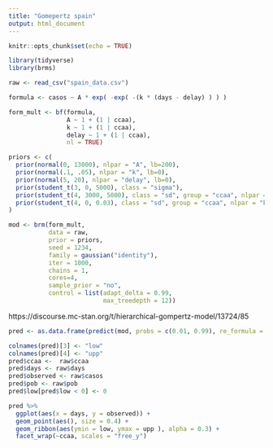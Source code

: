 ```yaml
---
title: "Gomepertz spain"
output: html_document
---
```


```r
knitr::opts_chunk$set(echo = TRUE)
```


```r
library(tidyverse)
library(brms)

raw <- read_csv("spain_data.csv")

formula <- casos ~ A * exp( -exp( -(k * (days - delay) ) ) )

form_mult <- bf(formula,
                A ~ 1 + (1 | ccaa),
                k ~ 1 + (1 | ccaa),
                delay ~ 1 + (1 | ccaa), 
                nl = TRUE)

priors <- c(
  prior(normal(0, 13000), nlpar = "A", lb=200),
  prior(normal(.1, .05), nlpar = "k", lb=0),
  prior(normal(5, 20), nlpar = "delay", lb=0),
  prior(student_t(3, 0, 5000), class = "sigma"),
  prior(student_t(4, 3000, 5000), class = "sd", group = "ccaa", nlpar = "A"),
  prior(student_t(4, 0, 0.03), class = "sd", group = "ccaa", nlpar = "k")
)

mod <- brm(form_mult, 
           data = raw,
           prior = priors, 
           seed = 1234,
           family = gaussian("identity"),
           iter = 1000,
           chains = 1, 
           cores=4, 
           sample_prior = "no", 
           control = list(adapt_delta = 0.99,
                          max_treedepth = 12))
```

https://discourse.mc-stan.org/t/hierarchical-gompertz-model/13724/85


```r

pred <- as.data.frame(predict(mod, probs = c(0.01, 0.99), re_formula = NULL))

colnames(pred)[3] <- "low"
colnames(pred)[4] <- "upp"
pred$ccaa <-  raw$ccaa
pred$days <- raw$days
pred$observed <- raw$casos
pred$pob <- raw$pob
pred$low[pred$low < 0] <- 0

pred %>% 
  ggplot(aes(x = days, y = observed)) + 
  geom_point(aes(), size = 0.4) +
  geom_ribbon(aes(ymin = low, ymax = upp ), alpha = 0.3) +
  facet_wrap(~ccaa, scales = "free_y") 



```

